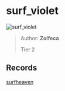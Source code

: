 
# surf_violet

![surf_violet](https://raw.githubusercontent.com/Sayt123/SurfMapPics/Maps-and-bonuses/csgo/surf_violet.jpg)

> Author: **Zolfeca**
>
> Tier 2

## Records

[surfheaven](https://surfheaven.eu/map/surf_violet)
